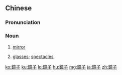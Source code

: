 {{also|镜子}}
==Chinese==
{{zh-forms|s=镜子}}

===Pronunciation===
{{zh-pron
|m=jìngzi
|c=geng3 zi2
|cat=n
}}

===Noun===
{{zh-noun}}

# [[mirror]] {{zh-mw|面}}
#: {{zh-x|照 鏡子{zi}|''to look in the '''mirror'''''}}
# {{lb|zh|colloquial}} [[glasses]]; [[spectacles]]

{{zh-cat|Elementary}}

[[ko:鏡子]]
[[ku:鏡子]]
[[lo:鏡子]]
[[hu:鏡子]]
[[mg:鏡子]]
[[ja:鏡子]]
[[zh:鏡子]]